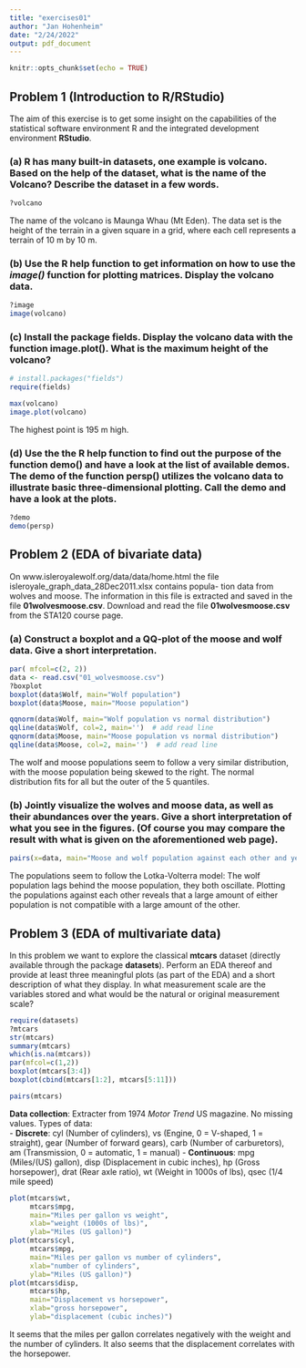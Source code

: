 ```yaml
---
title: "exercises01"
author: "Jan Hohenheim"
date: "2/24/2022"
output: pdf_document
---
```


```r
knitr::opts_chunk$set(echo = TRUE)
```

## Problem 1 (Introduction to R/RStudio)
The aim of this exercise is to get some insight on the capabilities of the statistical software environment R and
the integrated development environment __RStudio__.

### (a) **R** has many built-in datasets, one example is __volcano__. Based on the help of the dataset, what is the name of the Volcano? Describe the dataset in a few words.
```r
?volcano
```

The name of the volcano is Maunga Whau (Mt Eden). The data set is the height of the terrain in a given square in a grid, where each cell represents a terrain of 10 m by 10 m.

### (b) Use the **R** help function to get information on how to use the *image()* function for plotting matrices. Display the volcano data.
```r
?image
image(volcano)
```
### (c) Install the package __fields__. Display the volcano data with the function __image.plot()__. What is the maximum height of the volcano?
```r
# install.packages("fields")
require(fields)

max(volcano)
image.plot(volcano)
```

The highest point is 195 m high.

### (d) Use the the R help function to find out the purpose of the function __demo()__ and have a look at the list of available demos. The demo of the function __persp()__ utilizes the volcano data to illustrate basic three-dimensional plotting. Call the demo and have a look at the plots.
```r
?demo
demo(persp)
```

## Problem 2 (EDA of bivariate data)
On www.isleroyalewolf.org/data/data/home.html the file isleroyale_graph_data_28Dec2011.xlsx contains popula-
tion data from wolves and moose. The information in this file is extracted and saved in the file __01wolvesmoose.csv__.
Download and read the file __01wolvesmoose.csv__ from the STA120 course page.

### (a) Construct a boxplot and a QQ-plot of the moose and wolf data. Give a short interpretation.
```r
par( mfcol=c(2, 2))
data <- read.csv("01_wolvesmoose.csv")
?boxplot
boxplot(data$Wolf, main="Wolf population")
boxplot(data$Moose, main="Moose population")

qqnorm(data$Wolf, main="Wolf population vs normal distribution")
qqline(data$Wolf, col=2, main='')  # add read line 
qqnorm(data$Moose, main="Moose population vs normal distribution")
qqline(data$Moose, col=2, main='')  # add read line 
```

The wolf and moose populations seem to follow a very similar distribution, with the moose population being skewed to the right. The normal distribution fits for all but the outer of the 5 quantiles.

### (b) Jointly visualize the wolves and moose data, as well as their abundances over the years. Give a short interpretation of what you see in the figures. (Of course you may compare the result with what is given on the aforementioned web page).

```r
pairs(x=data, main="Moose and wolf population against each other and years")
```

The populations seem to follow the Lotka-Volterra model: The wolf population lags behind the moose population, they both oscillate. Plotting the populations against each other reveals that a large amount of either population is not compatible with a large amount of the other.

## Problem 3 (EDA of multivariate data)
In this problem we want to explore the classical __mtcars__ dataset (directly available through the package __datasets__).
Perform an EDA thereof and provide at least three meaningful plots (as part of the EDA) and a short description
of what they display. In what measurement scale are the variables stored and what would be the natural or
original measurement scale?

```r
require(datasets)
?mtcars
str(mtcars)
summary(mtcars)
which(is.na(mtcars))
par(mfcol=c(1,2))
boxplot(mtcars[3:4])
boxplot(cbind(mtcars[1:2], mtcars[5:11]))
```
```r
pairs(mtcars)
```

**Data collection**: Extracter from 1974 *Motor Trend* US magazine. No missing values.
Types of data:  
- **Discrete**: cyl (Number of cylinders), vs (Engine, 0 = V-shaped, 1 = straight), gear (Number of forward gears), carb (Number of carburetors), am (Transmission, 0 = automatic, 1 = manual)
- **Continuous**: mpg (Miles/(US) gallon), disp (Displacement in cubic inches), hp (Gross horsepower), drat (Rear axle ratio), wt (Weight in 1000s of lbs), qsec (1/4 mile speed)

```r
plot(mtcars$wt, 
     mtcars$mpg, 
     main="Miles per gallon vs weight", 
     xlab="weight (1000s of lbs)", 
     ylab="Miles (US gallon)")
plot(mtcars$cyl, 
     mtcars$mpg, 
     main="Miles per gallon vs number of cylinders", 
     xlab="number of cylinders", 
     ylab="Miles (US gallon)")
plot(mtcars$disp, 
     mtcars$hp, 
     main="Displacement vs horsepower", 
     xlab="gross horsepower", 
     ylab="displacement (cubic inches)")
```

It seems that the miles per gallon correlates negatively with the weight and the number of cylinders. It also seems that the displacement correlates with the horsepower.

